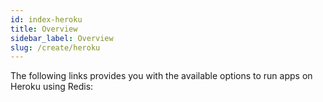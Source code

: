 ```yaml
---
id: index-heroku
title: Overview  
sidebar_label: Overview
slug: /create/heroku
---
```



The following links provides you with the available options to run apps on Heroku using Redis:

<div class="row">
 <div class="col">
     <RedisCard
        title="Heroku Portal"
        description="Create a Redis database on Heroku"
        page="/create/heroku/portal"
        />
 </div>
 <div class="col">
    <RedisCard
        title="Deploy NodeJS app on Heroku"
        description="How to deploy a NodeJS based application on Heroku using Redis"
        page="/create/heroku/herokunodejs"
        />
 </div>
 <div class="col">
    <RedisCard
        title="Deploy Python app on Heroku"
        description="How to deploy a Python app on Heroku using Redis"
        page="/create/heroku/herokupython"
        />
 </div>
 </div>

<div class="row">
 <div class="col">
     <RedisCard
        title="Deploy Java app on Heroku"
        description="How to deploy Java app on Heroku using Redis"
        page="/create/heroku/herokujava"
        />
 </div>
 <div class="col">
     <RedisCard
        title="Deploy Redis Rate Limiting app on Heroku in 5 Minutes"
        description="How to deploy Redis Rate Limiting app on Heroku using Go"
        page="/create/heroku/ratelimiting-go"
        />
 </div>
 </div>
